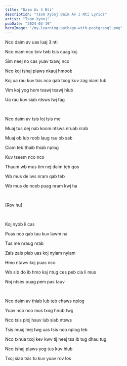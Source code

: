 ```yaml
---
title: "Daim Av 3 Nti"
description: "Tsom Xyooj Daim Av 3 Nti Lyrics"
artist: "Tsom Xyooj"
pubDate: "2024-03-19"
heroImage: "/my-learning-path/go-with-postgresql.png"
---
```


Nco daim av uas luaj 3 nti

Nco niam nco txiv twb tsis cuag koj

Sim neej no cas yuav txawj nco

Nco koj tshaj plaws nkauj hmoob

Koj ua rau kuv tsis nco qab txog kuv zag niam tub

Vim koj yog hom txawj txawj hlub

Ua rau kuv siab ntsws lwj tag

<br />

Nco daim av tsis loj tsis me

Muaj tus dej nab koom ntsws nruab nrab

Muaj ob lub roob laug rau ob sab

Ciam teb thaib thiab nplog

Kuv tseem nco nco

Thaum wb mus tim nej daim teb qos

Wb mus de lws nram qab teb

Wb mus de nceb puag nram kwj ha

<br />

[Rov hu]

<br />

Koj nyob li cas

Puas nco qab tau kuv lawm na

Tus me nraug nrab

Zais zais plab uas koj nyiam nyiam

Hmo ntawv koj puas nco

Wb sib do ib hmo kaj ntug ces peb cia li mus

Noj ntses puag pem pas tauv

<br />

Nco daim av thiab lub teb chaws nplog

Yuav nco nco mus txog hnub twg

Nco tsis ploj hauv lub siab ntsws

Tsis muaj leej twg uas tsis nco nplog teb

Nco txhua txoj kev kwv tij neej tsa ib tug dhau tug

Nco tshaj plaws yog tus kuv hlub

Txoj siab tsis tu kuv yuav rov los
